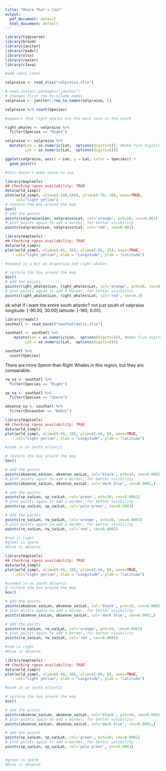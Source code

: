 ```yaml
---
title: "Whale That's Cool"
output:
  pdf_document: default
  html_document: default
---
```



```r
library(tidyverse)
library(broom)
library(janitor)
library(readxl)
library(xlsx)
library(raster)
library(rJava)

#add rgdal later
```



```r
valpraiso <- read_xlsx("valpraiso.xlsx")

# need install.packages("janitor")
# changes first row to column names
valpraiso <- janitor::row_to_names(valpraiso, 1) 
```

```r
valpraiso %>% count(Species)

#appears that right whales are the most seen in the south

right_whales <- valpraiso %>%
  filter(Species == "Right")
```

```r
valpraiso <- valpraiso %>% 
  mutate(Lon = as.numeric(Lon,  options(digits=5)), #make five digits)
         Lat = as.numeric(Lat,  options(digits=5))) 
```


```r
ggplot(valpraiso, aes(x = Lon, y = Lat, color = Species)) +
  geom_point()

#this doesn't make sense to use
```

```r
library(maptools)
## Checking rgeos availability: TRUE
data(wrld_simpl)
plot(wrld_simpl, xlim=c(-180,180), ylim=c(-70,-30), axes=TRUE, 
     col="light yellow")
# restore the box around the map
box()
# add the points
points(valpraiso$Lon, valpraiso$Lat, col='orange', pch=20, cex=0.001)
# plot points again to add a border, for better visibility
points(valpraiso$Lon, valpraiso$Lat, col='red', cex=0.001)
```


```r
library(maptools)
## Checking rgeos availability: TRUE
data(wrld_simpl)
plot(wrld_simpl, xlim=c(-85, 35), ylim=c(-65,-25), axes=TRUE, 
     col="light yellow", xlab = "Longitude", ylab = "Latitude")

#zoomed in a bit on Argentina and right whales

# restore the box around the map
box()
# add the points
points(right_whales$Lon, right_whales$Lat, col='orange', pch=20, cex=0.2)
# plot points again to add a border, for better visibility
points(right_whales$Lon, right_whales$Lat, col='red', cex=0.2)
```


ok what if i want the entire south atlantic? not just south of valpraiso
longitude: [-90.00, 30.00]
latitude: [-180, 0.00]

```r
library(readxl)
southatl <- read_excel("southatlantic.xlsx")

southatl <- southatl %>%
    mutate(Lon = as.numeric(Lon,  options(digits=5)), #make five digits)
         Lat = as.numeric(Lat,  options(digits=5))) 

```

```r
southatl %>%
  count(Species)
```

There are more Sperm than Right Whales in this region, but they are comparable.

```r
rw_sa <- southatl %>%
  filter(Species == "Right")

sp_sa <- southatl %>%
  filter(Species == "Sperm")

absense_sa <- southatl %>% 
  filter(Encounter == "NoEnc")
```


```r
library(maptools)
## Checking rgeos availability: TRUE
data(wrld_simpl)
plot(wrld_simpl, xlim=c(-90, 30), ylim=c(-60, 0), axes=TRUE, 
     col="light yellow", xlab = "Longitude", ylab = "Latitude")

#zoom in on south atlantic

# restore the box around the map
box()

# add the points
points(absense_sa$Lon, absense_sa$Lat, col='black', pch=16, cex=0.0001)
# plot points again to add a border, for better visibility
points(absense_sa$Lon, absense_sa$Lat, col='dark blue', cex=0.0001,)

# add the points
points(sp_sa$Lon, sp_sa$Lat, col='green', pch=20, cex=0.0001)
# plot points again to add a border, for better visibility
points(sp_sa$Lon, sp_sa$Lat, col='pale green', cex=0.0001)

# add the points
points(rw_sa$Lon, rw_sa$Lat, col='orange', pch=20, cex=0.0001)
# plot points again to add a border, for better visibility
points(rw_sa$Lon, rw_sa$Lat, col='red', cex=0.0001)

#red is right
#green is sperm
#blue is absense

```

```r
library(maptools)
## Checking rgeos availability: TRUE
data(wrld_simpl)
plot(wrld_simpl, xlim=c(-90, 30), ylim=c(-60, 0), axes=TRUE, 
     col="light yellow", xlab = "Longitude", ylab = "Latitude")

#zoomed in on South Atlantic
# restore the box around the map
box()

# add the points
points(absense_sa$Lon, absense_sa$Lat, col='black', pch=16, cex=0.0001)
# plot points again to add a border, for better visibility
points(absense_sa$Lon, absense_sa$Lat, col='dark blue', cex=0.0001,)

# add the points
points(rw_sa$Lon, rw_sa$Lat, col='orange', pch=20, cex=0.0001)
# plot points again to add a border, for better visibility
points(rw_sa$Lon, rw_sa$Lat, col='red', cex=0.0001)

#red is right
#blue is absense

```


```r
library(maptools)
## Checking rgeos availability: TRUE
data(wrld_simpl)
plot(wrld_simpl, xlim=c(-90, 30), ylim=c(-60, 0), axes=TRUE, 
     col="light yellow", xlab = "Longitude", ylab = "Latitude")

#zoom in on south atlantic

# restore the box around the map
box()

# add the points
points(absense_sa$Lon, absense_sa$Lat, col='black', pch=16, cex=0.0001)
# plot points again to add a border, for better visibility
points(absense_sa$Lon, absense_sa$Lat, col='dark blue', cex=0.0001,)

# add the points
points(sp_sa$Lon, sp_sa$Lat, col='green', pch=20, cex=0.0001)
# plot points again to add a border, for better visibility
points(sp_sa$Lon, sp_sa$Lat, col='pale green', cex=0.0001)


#green is sperm
#blue is absense
```

